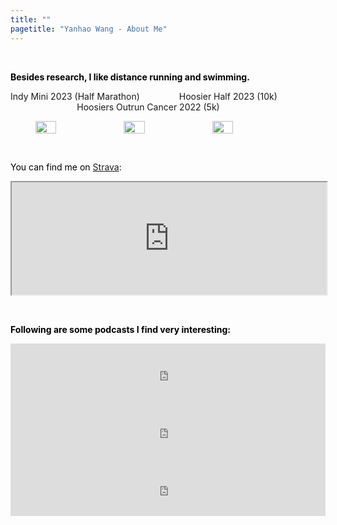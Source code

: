 ```yaml
---
title: ""
pagetitle: "Yanhao Wang - About Me"
---
```


<link rel="stylesheet" href="style.css" type="text/css">
<!--
<br>

<a class="weatherwidget-io" href="https://forecast7.com/en/39d21n86d48/47408/" data-label_1="BLOOMINGTON" data-label_2="WEATHER" data-theme="weather_one" >BLOOMINGTON WEATHER</a>
<script>
!function(d,s,id){var js,fjs=d.getElementsByTagName(s)[0];if(!d.getElementById(id)){js=d.createElement(s);js.id=id;js.src='https://weatherwidget.io/js/widget.min.js';fjs.parentNode.insertBefore(js,fjs);}}(document,'script','weatherwidget-io-js');
</script>
-->
<br> 

<span style="color:Black;font-weight:bold">Besides research, I like distance running and swimming.<span>

Indy Mini 2023 (Half Marathon) &nbsp;&nbsp;&nbsp;&nbsp;&nbsp;&nbsp;&nbsp;&nbsp;&nbsp;&nbsp;&nbsp;&nbsp;&nbsp;&nbsp; Hoosier Half 2023 (10k) &nbsp;&nbsp;&nbsp;&nbsp;&nbsp;&nbsp;&nbsp;&nbsp;&nbsp;&nbsp;&nbsp;&nbsp;&nbsp;&nbsp;&nbsp;&nbsp;&nbsp;&nbsp;&nbsp;&nbsp;&nbsp;&nbsp;&nbsp;&nbsp;&nbsp;&nbsp; Hoosiers Outrun Cancer 2022 (5k)
<figure class="half" style="display:flex">
    <img src='images/IndyMini23.jpeg' style="width:30%; margin-right: 30px" />
    <img src='images/HoosierHalf23.jpg' style="width:30%; margin-right: 30px " />
    <img src='images/HoosiersOutrunCancer22.jpeg' style="width:30%; float:left; margin-right: 30px" />
</figure>


<br> 

<span style="color:Black">You can find me on [Strava](https://www.strava.com/athletes/109098929):<span>

<iframe height='180' width="100%" frameborder='1' allowtransparency='true' scrolling='no' src='https://www.strava.com/athletes/109098929/activity-summary/0d26a25c5fc5e997eba23600657c1ee9fa5cdad8'></iframe>

<br> 

<span style="color:Black;font-weight:bold">Following are some podcasts I find very interesting:<span>

<iframe src="https://open.spotify.com/embed/episode/0EvCmKaFMG86mPJq8BBxSw?utm_source=generator" width="100%" height="92" frameBorder="0" loading="lazy"></iframe>
<iframe src="https://open.spotify.com/embed/episode/7fj9PMd6NXpyrJkpDjrGHj?utm_source=generator" width="100%" height="92" frameBorder="0" loading="lazy"></iframe>
<iframe src="https://open.spotify.com/embed/episode/6fze6TQ3VFgI36yL6yrtBU?utm_source=generator" width="100%" height="92" frameBorder="0" loading="lazy"></iframe>



<!--

<span style="color:Black">I co-organize a PhD student reading group at BEPP:<span>

<iframe width="100%" height="304" src="https://docs.google.com/spreadsheets/d/e/2PACX-1vQi9Bt1kyyDoGUQ5hKj7g3Fn56QZQdXZ8ryQCITx8hqYPC1Clg2coPMRLpPENzrHvlSKsm8-VtYmnnk/pubhtml?widget=true&amp;headers=false"></iframe>



<span style="color:Black">I'm also a self-taught amateur astronomer. I use the following chart to assess the real-time weather conditions (Bloomington, IN):<span>

<a href=https://www.cleardarksky.com/c/BlmngtnINkey.html>
<img src="https://www.cleardarksky.com/c/BlmngtnINcsk.gif?c=1778453"></a>

<br>

-->

<!--I also have a 微信公众号 to share some thoughts on life and research. \
You can find it by searching "**读博掉发问题不大**" in WeChat or scanning the following QR code: \

<img src="images/wechat_mp_code.png" style="width:66%; margin-left: 20px; margin-right: 20px" align="left">

<!-- ![](images/wechat_mp_code.png) -->